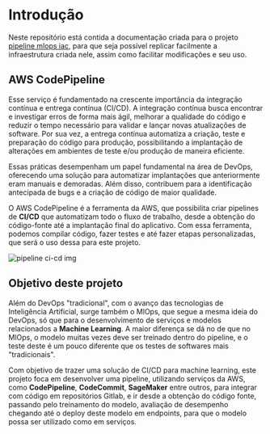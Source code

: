 # Introdução

Neste repositório está contida a documentação criada para o projeto [pipeline mlops iac](https://github.com/RicardoRibeiroRodrigues/AWS-IaC-mlops-pipeline), para que seja possível replicar facilmente a infraestrutura criada nele, assim como facilitar modificações e seu uso.

## AWS CodePipeline

Esse serviço é fundamentado na crescente importância da integração contínua e entrega contínua (CI/CD). A integração contínua busca encontrar e investigar erros de forma mais ágil, melhorar a qualidade do código e reduzir o tempo necessário para validar e lançar novas atualizações de software. Por sua vez, a entrega contínua automatiza a criação, teste e preparação do código para produção, possibilitando a implantação de alterações em ambientes de teste e/ou produção de maneira eficiente.

Essas práticas desempenham um papel fundamental na área de DevOps, oferecendo uma solução para automatizar implantações que anteriormente eram manuais e demoradas. Além disso, contribuem para a identificação antecipada de bugs e a criação de código de maior qualidade.

O AWS CodePipeline é a ferramenta da AWS, que possibilita criar pipelines de **CI/CD** que automatizam todo o fluxo de trabalho, desde a obtenção do código-fonte até a implantação final do aplicativo. Com essa ferramenta, podemos compilar código, fazer testes e até fazer etapas personalizadas, que será o uso dessa para este projeto.

![pipeline ci-cd img](https://blog.xpeducacao.com.br/wp-content/uploads/2022/11/pipeline-ci-cd-em-softwares.png)

## Objetivo deste projeto

Além do DevOps "tradicional", com o avanço das tecnologias de Inteligência Artificial, surge também o MlOps, que segue a mesma ideia do DevOps, só que para o desenvolvimento de serviços e modelos relacionados a **Machine Learning**. A maior diferença se dá no de que no MlOps, o modelo muitas vezes deve ser treinado dentro do pipeline, e o teste deste é um pouco diferente que os testes de softwares mais "tradicionais".

Com objetivo de trazer uma solução de CI/CD para machine learning, este projeto foca em desenvolver uma pipeline, utilizando serviços da AWS, como **CodePipeline**, **CodeCommit**, **SageMaker** entre outros, para integrar com código em repositórios Gitlab, e ir desde a obtenção do código fonte, passando pelo treinamento do modelo, avaliação de desempenho chegando até o deploy deste modelo em endpoints, para que o modelo possa ser utilizado como em serviços.